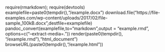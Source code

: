require(rmarkdown);
require(devtools)
examplefile=paste0(tempdir(),"/example.docx")
download.file("https://file-examples.com/wp-content/uploads/2017/02/file-sample_100kB.docx",destfile=examplefile)
pandoc_convert(examplefile,to="markdown",output = "example.rmd", options=c("--extract-media=."))
render(paste0(tempdir(), "/example.rmd"),"html_document")
browseURL(paste0(tempdir(),"/example.html"))
